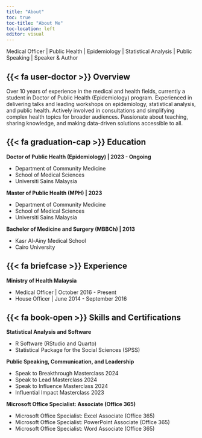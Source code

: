 ```yaml
---
title: "About"
toc: true
toc-title: "About Me"
toc-location: left
editor: visual
---
```


Medical Officer | Public Health | Epidemiology | Statistical Analysis | Public Speaking | Speaker & Author

## {{< fa user-doctor >}} Overview

Over 10 years of experience in the medical and health fields, currently a student in Doctor of Public Health (Epidemiology) program. Experienced in delivering talks and leading workshops on epidemiology, statistical analysis, and public health. Actively involved in consultations and simplifying complex health topics for broader audiences. Passionate about teaching, sharing knowledge, and making data-driven solutions accessible to all.

## {{< fa graduation-cap >}} Education

**Doctor of Public Health (Epidemiology) \| 2023 - Ongoing**

-   Department of Community Medicine
-   School of Medical Sciences
-   Universiti Sains Malaysia

**Master of Public Health (MPH) \| 2023**

-   Department of Community Medicine
-   School of Medical Sciences
-   Universiti Sains Malaysia

**Bachelor of Medicine and Surgery (MBBCh) \| 2013**

-   Kasr Al-Ainy Medical School
-   Cairo University

## {{< fa briefcase >}} Experience

**Ministry of Health Malaysia**

-   Medical Officer \| October 2016 - Present
-   House Officer \| June 2014 - September 2016

## {{< fa book-open >}} Skills and Certifications

**Statistical Analysis and Software**

-   R Software (RStudio and Quarto)
-   Statistical Package for the Social Sciences (SPSS)

**Public Speaking, Communication, and Leadership**

-   Speak to Breakthrough Masterclass 2024
-   Speak to Lead Masterclass 2024
-   Speak to Influence Masterclass 2024
-   Influential Impact Masterclass 2023

**Microsoft Office Specialist: Associate (Office 365)**

-   Microsoft Office Specialist: Excel Associate (Office 365)
-   Microsoft Office Specialist: PowerPoint Associate (Office 365)
-   Microsoft Office Specialist: Word Associate (Office 365)
